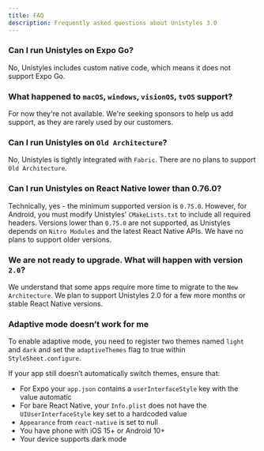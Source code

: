 ```yaml
---
title: FAQ
description: Frequently asked questions about Unistyles 3.0
---
```



### Can I run Unistyles on Expo Go?

No, Unistyles includes custom native code, which means it does not support Expo Go.

### What happened to `macOS`, `windows`, `visionOS`, `tvOS` support?

For now they're not available. We're seeking sponsors to help us add support, as they are rarely used by our customers.

### Can I run Unistyles on `Old Architecture`?

No, Unistyles is tightly integrated with `Fabric`. There are no plans to support `Old Architecture`.

### Can I run Unistyles on React Native lower than 0.76.0?

Technically, yes - the minimum supported version is `0.75.0`. However, for Android, you must modify Unistyles' `CMakeLists.txt` to include all required headers.
Versions lower than `0.75.0` are not supported, as Unistyles depends on `Nitro Modules` and the latest React Native APIs. We have no plans to support older versions.

### We are not ready to upgrade. What will happen with version `2.0`?

We understand that some apps require more time to migrate to the `New Architecture`. We plan to support Unistyles 2.0 for a few more months or stable React Native versions.

### Adaptive mode doesn’t work for me

To enable adaptive mode, you need to register two themes named `light` and `dark` and set the `adaptiveThemes` flag to true within `StyleSheet.configure`.

If your app still doesn’t automatically switch themes, ensure that:

- For Expo your `app.json` contains a `userInterfaceStyle` key with the value automatic
- For bare React Native, your `Info.plist` does not have the `UIUserInterfaceStyle` key set to a hardcoded value
- `Appearance` from `react-native` is set to null
- You have phone with iOS 15+ or Android 10+
- Your device supports dark mode
